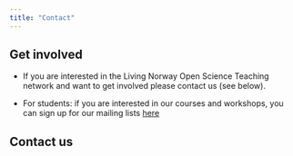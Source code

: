 ```yaml
---
title: "Contact"
---
```


## Get involved

-   If you are interested in the Living Norway Open Science Teaching network and want to get involved please contact us (see below).

-   For students: if you are interested in our courses and workshops, you can sign up for our mailing lists [here](https://docs.google.com/forms/d/e/1FAIpQLSfi3CyohDET134fsS1zhlf19QqFy1wTKh30D4tO1x8jnaXLqQ/viewform)

## Contact us
